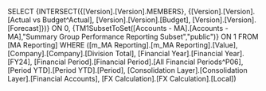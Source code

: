 SELECT {INTERSECT({[Version].[Version].MEMBERS}, {[Version].[Version].[Actual vs Budget^Actual], [Version].[Version].[Budget], [Version].[Version].[Forecast]})} ON 0, {TM1SubsetToSet([Accounts - MA].[Accounts - MA],"Summary Group Performance Reporting Subset","public")} ON 1 FROM [MA Reporting] WHERE ([m_MA Reporting].[m_MA Reporting].[Value], [Company].[Company].[Division Total], [Financial Year].[Financial Year].[FY24], [Financial Period].[Financial Period].[All Financial Periods^P06], [Period YTD].[Period YTD].[Period], [Consolidation Layer].[Consolidation Layer].[Financial Accounts], [FX Calculation].[FX Calculation].[Local])